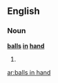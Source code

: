 ==English==

===Noun===
'''[[ball]]s [[in]] [[hand]]'''

# {{plural of|[[ball in hand]]}}

[[ar:balls in hand]]
